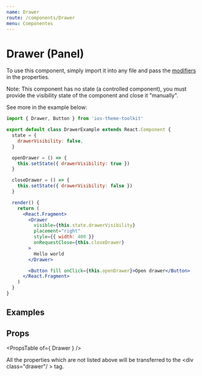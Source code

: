 ```yaml
---
name: Drawer
route: /components/Drawer
menu: Componentes
---
```



# Drawer (Panel)

To use this component, simply import it into any file and pass the [modifiers](#/#props) in the properties.

Note: This component has no state (a controlled component), you must provide the visibility state of the component and close it "manually".

See more in the example below:

```jsx
import { Drawer, Button } from 'ios-theme-toolkit'

export default class DrawerExample extends React.Component {
  state = {
    drawerVisibility: false,
  }

  openDrawer = () => {
    this.setState({ drawerVisibility: true })
  }

  closeDrawer = () => {
    this.setState({ drawerVisibility: false })
  }

  render() {
    return (
      <React.Fragment>
        <Drawer
          visible={this.state.drawerVisibility}
          placement="right"
          style={{ width: 400 }}
          onRequestClose={this.closeDrawer}
        >
          Hello world
        </Drawer>

        <Button fill onClick={this.openDrawer}>Open drawer</Button>
      </React.Fragment>
    )
  }
}
```

## Examples

<Playground>
  <DrawerExample />
</Playground>

## Props

<PropsTable of={ Drawer } />

All the properties which are not listed above will be transferred to the \<div class="drawer"/ \> tag.
